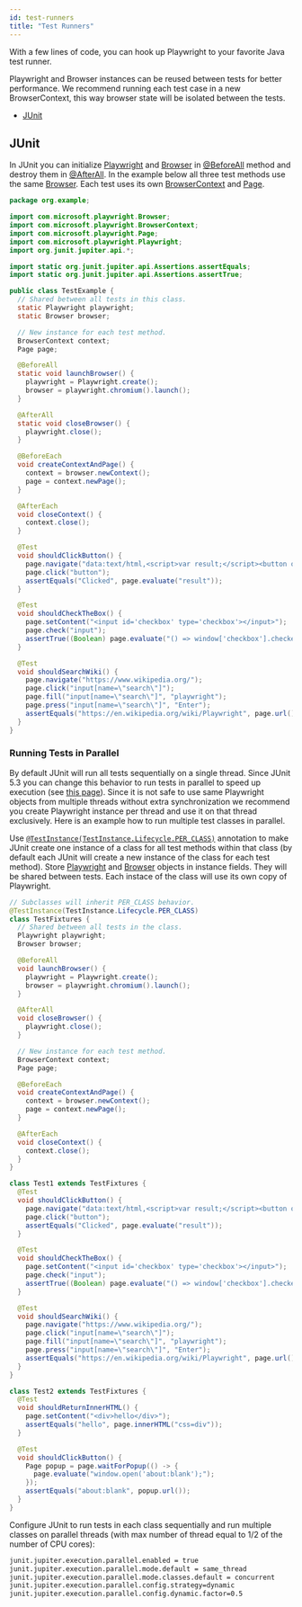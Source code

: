 ```yaml
---
id: test-runners
title: "Test Runners"
---
```


With a few lines of code, you can hook up Playwright to your favorite Java test runner.

Playwright and Browser instances can be reused between tests for better performance. We recommend running each test case in a new BrowserContext, this way browser state will be isolated between the tests.

- [JUnit](#junit)

## JUnit

In JUnit you can initialize [Playwright] and [Browser] in [@BeforeAll](https://junit.org/junit5/docs/current/api/org.junit.jupiter.api/org/junit/jupiter/api/BeforeAll.html) method and destroy them in [@AfterAll](https://junit.org/junit5/docs/current/api/org.junit.jupiter.api/org/junit/jupiter/api/AfterAll.html). In the example below all three test methods use the same [Browser]. Each test uses its own [BrowserContext] and [Page].

```java
package org.example;

import com.microsoft.playwright.Browser;
import com.microsoft.playwright.BrowserContext;
import com.microsoft.playwright.Page;
import com.microsoft.playwright.Playwright;
import org.junit.jupiter.api.*;

import static org.junit.jupiter.api.Assertions.assertEquals;
import static org.junit.jupiter.api.Assertions.assertTrue;

public class TestExample {
  // Shared between all tests in this class.
  static Playwright playwright;
  static Browser browser;

  // New instance for each test method.
  BrowserContext context;
  Page page;

  @BeforeAll
  static void launchBrowser() {
    playwright = Playwright.create();
    browser = playwright.chromium().launch();
  }

  @AfterAll
  static void closeBrowser() {
    playwright.close();
  }

  @BeforeEach
  void createContextAndPage() {
    context = browser.newContext();
    page = context.newPage();
  }

  @AfterEach
  void closeContext() {
    context.close();
  }

  @Test
  void shouldClickButton() {
    page.navigate("data:text/html,<script>var result;</script><button onclick='result=\"Clicked\"'>Go</button>");
    page.click("button");
    assertEquals("Clicked", page.evaluate("result"));
  }

  @Test
  void shouldCheckTheBox() {
    page.setContent("<input id='checkbox' type='checkbox'></input>");
    page.check("input");
    assertTrue((Boolean) page.evaluate("() => window['checkbox'].checked"));
  }

  @Test
  void shouldSearchWiki() {
    page.navigate("https://www.wikipedia.org/");
    page.click("input[name=\"search\"]");
    page.fill("input[name=\"search\"]", "playwright");
    page.press("input[name=\"search\"]", "Enter");
    assertEquals("https://en.wikipedia.org/wiki/Playwright", page.url());
  }
}
```

### Running Tests in Parallel

By default JUnit will run all tests sequentially on a single thread. Since JUnit 5.3 you can change this behavior to run tests in parallel to speed up execution (see [this page](https://junit.org/junit5/docs/snapshot/user-guide/index.html#writing-tests-parallel-execution)). Since it is not safe to use same Playwright objects from multiple threads without extra synchronization we recommend you create Playwright instance per thread and use it on that thread exclusively. Here is an example how to run multiple test classes in parallel.

Use [`@TestInstance(TestInstance.Lifecycle.PER_CLASS)`](https://junit.org/junit5/docs/current/api/org.junit.jupiter.api/org/junit/jupiter/api/TestInstance.html) annotation to make JUnit create one instance of a class for all test methods within that class (by default each JUnit will create a new instance of the class for each test method). Store [Playwright] and [Browser] objects in instance fields. They will be shared between tests. Each instace of the class will use its own copy of Playwright.

```java
// Subclasses will inherit PER_CLASS behavior.
@TestInstance(TestInstance.Lifecycle.PER_CLASS)
class TestFixtures {
  // Shared between all tests in the class.
  Playwright playwright;
  Browser browser;

  @BeforeAll
  void launchBrowser() {
    playwright = Playwright.create();
    browser = playwright.chromium().launch();
  }

  @AfterAll
  void closeBrowser() {
    playwright.close();
  }

  // New instance for each test method.
  BrowserContext context;
  Page page;

  @BeforeEach
  void createContextAndPage() {
    context = browser.newContext();
    page = context.newPage();
  }

  @AfterEach
  void closeContext() {
    context.close();
  }
}

class Test1 extends TestFixtures {
  @Test
  void shouldClickButton() {
    page.navigate("data:text/html,<script>var result;</script><button onclick='result=\"Clicked\"'>Go</button>");
    page.click("button");
    assertEquals("Clicked", page.evaluate("result"));
  }

  @Test
  void shouldCheckTheBox() {
    page.setContent("<input id='checkbox' type='checkbox'></input>");
    page.check("input");
    assertTrue((Boolean) page.evaluate("() => window['checkbox'].checked"));
  }

  @Test
  void shouldSearchWiki() {
    page.navigate("https://www.wikipedia.org/");
    page.click("input[name=\"search\"]");
    page.fill("input[name=\"search\"]", "playwright");
    page.press("input[name=\"search\"]", "Enter");
    assertEquals("https://en.wikipedia.org/wiki/Playwright", page.url());
  }
}

class Test2 extends TestFixtures {
  @Test
  void shouldReturnInnerHTML() {
    page.setContent("<div>hello</div>");
    assertEquals("hello", page.innerHTML("css=div"));
  }

  @Test
  void shouldClickButton() {
    Page popup = page.waitForPopup(() -> {
      page.evaluate("window.open('about:blank');");
    });
    assertEquals("about:blank", popup.url());
  }
}
```

Configure JUnit to run tests in each class sequentially and run multiple classes on parallel threads (with max number of thread equal to 1/2 of the number of CPU cores):

```bash
junit.jupiter.execution.parallel.enabled = true
junit.jupiter.execution.parallel.mode.default = same_thread
junit.jupiter.execution.parallel.mode.classes.default = concurrent
junit.jupiter.execution.parallel.config.strategy=dynamic
junit.jupiter.execution.parallel.config.dynamic.factor=0.5
```


[Browser]: ./api/class-browser.mdx "Browser"
[BrowserContext]: ./api/class-browsercontext.mdx "BrowserContext"
[BrowserType]: ./api/class-browsertype.mdx "BrowserType"
[ConsoleMessage]: ./api/class-consolemessage.mdx "ConsoleMessage"
[Dialog]: ./api/class-dialog.mdx "Dialog"
[Download]: ./api/class-download.mdx "Download"
[ElementHandle]: ./api/class-elementhandle.mdx "ElementHandle"
[FileChooser]: ./api/class-filechooser.mdx "FileChooser"
[Frame]: ./api/class-frame.mdx "Frame"
[JSHandle]: ./api/class-jshandle.mdx "JSHandle"
[Keyboard]: ./api/class-keyboard.mdx "Keyboard"
[Locator]: ./api/class-locator.mdx "Locator"
[Mouse]: ./api/class-mouse.mdx "Mouse"
[Page]: ./api/class-page.mdx "Page"
[Playwright]: ./api/class-playwright.mdx "Playwright"
[PlaywrightException]: ./api/class-playwrightexception.mdx "PlaywrightException"
[Request]: ./api/class-request.mdx "Request"
[Response]: ./api/class-response.mdx "Response"
[Route]: ./api/class-route.mdx "Route"
[Selectors]: ./api/class-selectors.mdx "Selectors"
[TimeoutError]: ./api/class-timeouterror.mdx "TimeoutError"
[Touchscreen]: ./api/class-touchscreen.mdx "Touchscreen"
[Tracing]: ./api/class-tracing.mdx "Tracing"
[Video]: ./api/class-video.mdx "Video"
[WebSocket]: ./api/class-websocket.mdx "WebSocket"
[WebSocketFrame]: ./api/class-websocketframe.mdx "WebSocketFrame"
[Worker]: ./api/class-worker.mdx "Worker"
[Element]: https://developer.mozilla.org/en-US/docs/Web/API/element "Element"
[EvaluationArgument]: ./core-concepts.mdx#evaluation-argument "EvaluationArgument"
[Promise]: https://developer.mozilla.org/en-US/docs/Web/JavaScript/Reference/Global_Objects/Promise "Promise"
[iterator]: https://developer.mozilla.org/en-US/docs/Web/JavaScript/Reference/Iteration_protocols "Iterator"
[origin]: https://developer.mozilla.org/en-US/docs/Glossary/Origin "Origin"
[selector]: https://developer.mozilla.org/en-US/docs/Web/CSS/CSS_Selectors "selector"
[Serializable]: https://developer.mozilla.org/en-US/docs/Web/JavaScript/Reference/Global_Objects/JSON/stringify#Description "Serializable"
[UIEvent.detail]: https://developer.mozilla.org/en-US/docs/Web/API/UIEvent/detail "UIEvent.detail"
[UnixTime]: https://en.wikipedia.org/wiki/Unix_time "Unix Time"
[xpath]: https://developer.mozilla.org/en-US/docs/Web/XPath "xpath"

[boolean]: https://docs.oracle.com/javase/tutorial/java/nutsandbolts/datatypes.html "boolean"
[byte&#91;&#93;]: https://docs.oracle.com/javase/tutorial/java/nutsandbolts/datatypes.html "byte[]"
[Consumer]: https://docs.oracle.com/javase/8/docs/api/java/util/function/Consumer.html "Consumer"
[double]: https://docs.oracle.com/javase/tutorial/java/nutsandbolts/datatypes.html "double"
[InputStream]: https://docs.oracle.com/javase/8/docs/api/java/io/InputStream.html "InputStream"
[int]: https://docs.oracle.com/javase/tutorial/java/nutsandbolts/datatypes.html "int"
[List]: https://docs.oracle.com/javase/8/docs/api/java/util/List.html "List"
[Map]: https://docs.oracle.com/javase/8/docs/api/java/util/Map.html "Map"
[null]: https://docs.oracle.com/javase/specs/jls/se8/html/jls-3.html#jls-3.10.7 "null"
[Object]: https://docs.oracle.com/javase/8/docs/api/java/lang/Object.html "Object"
[Path]: https://docs.oracle.com/javase/8/docs/api/java/nio/file/Path.html "Path"
[Pattern]: https://docs.oracle.com/javase/8/docs/api/java/util/regex/Pattern.html "Pattern"
[Predicate]: https://docs.oracle.com/javase/8/docs/api/java/util/function/Predicate.html "Predicate"
[void]: https://docs.oracle.com/javase/tutorial/java/javaOO/methods.html "void"
[Runnable]: https://docs.oracle.com/javase/8/docs/api/java/lang/Runnable.html "Runnable"
[RuntimeException]: https://docs.oracle.com/javase/8/docs/api/java/lang/RuntimeException.html "RuntimeException"
[String]: https://docs.oracle.com/javase/8/docs/api/java/lang/String.html "String"

[all available image tags]: https://mcr.microsoft.com/v2/playwright/java/tags/list "all available image tags"
[Docker Hub]: https://hub.docker.com/_/microsoft-playwright-java "Docker Hub"
[Dockerfile.focal]: https://github.com/microsoft/playwright-java/blob/master/Dockerfile.focal "Dockerfile.focal"
